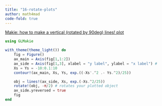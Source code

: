 ```yaml
---
title: "16-rotate-plots"
author: math4mad
code-fold: true
---
```


:::{.callout-note title="参考"}
[Makie: how to make a vertical (rotated by 90deg) lines! plot](https://discourse.julialang.org/t/makie-how-to-make-a-vertical-rotated-by-90deg-lines-plot/94207)
:::

```julia
using GLMakie

with_theme(theme_light()) do 
    fig = Figure()
    ax_main = Axis(fig[1,1:2])
    ax_side = Axis(fig[1,3], xlabel = "y label", ylabel = "x label") # well, just flip these ones
    Xs = Ys = -10:0.1:10
    contour!(ax_main, Xs, Ys, exp.((-Xs'.^2 .- Ys.^2)/25))

    obj = lines!(ax_side, Xs, exp.(-Xs.^2/25))
    rotate!(obj, -π/2) # rotates your plotted object
    ax_side.yreversed = true
    fig
end
```